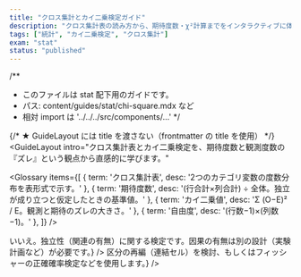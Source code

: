 ```yaml
---
title: "クロス集計とカイ二乗検定ガイド"
description: "クロス集計表の読み方から、期待度数・χ²計算までをインタラクティブに体験"
tags: ["統計", "カイ二乗検定", "クロス集計"]
exam: "stat"
status: "published"
---
```


/**
 * このファイルは stat 配下用のガイドです。
 * パス: content/guides/stat/chi-square.mdx など
 * 相対 import は '../../../src/components/...'
 */

{/* ★ GuideLayout には title を渡さない（frontmatter の title を使用） */}
<GuideLayout
  intro="クロス集計表とカイ二乗検定を、期待度数と観測度数の『ズレ』という観点から直感的に学びます。"
>

  <section style={{ marginBottom: 24 }}>
    <ChiSquareGuide />
  </section>

  <Glossary items={[
    { term: 'クロス集計表', desc: '2つのカテゴリ変数の度数分布を表形式で示す。' },
    { term: '期待度数', desc: '(行合計×列合計) ÷ 全体。独立が成り立つと仮定したときの基準値。' },
    { term: 'カイ二乗値', desc: 'Σ (O−E)² / E。観測と期待のズレの大きさ。' },
    { term: '自由度', desc: '(行数−1)×(列数−1)。' },
  ]} />

  <section style={{ maxWidth: 760, margin:'0 auto', display:'grid', gap:12 }}>
    <QA
      q="カイ二乗検定は因果を示しますか？"
      a={<div>いいえ。独立性（関連の有無）に関する検定です。因果の有無は別の設計（実験計画など）が必要です。</div>}
    />
    <QA
      q="セルの期待度数が小さいときは？"
      a={<div>区分の再編（連結セル）を検討、もしくはフィッシャーの正確確率検定などを使用します。</div>}
    />
  </section>

</GuideLayout>
